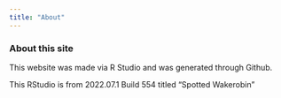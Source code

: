 ```yaml
---
title: "About"
---
```


### About this site

This website was made via R Studio and was generated through Github. 

This RStudio is from 2022.07.1 Build 554 titled "Spotted Wakerobin"